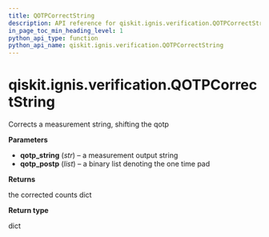```yaml
---
title: QOTPCorrectString
description: API reference for qiskit.ignis.verification.QOTPCorrectString
in_page_toc_min_heading_level: 1
python_api_type: function
python_api_name: qiskit.ignis.verification.QOTPCorrectString
---
```


# qiskit.ignis.verification.QOTPCorrectString

<Function id="qiskit.ignis.verification.QOTPCorrectString" name="QOTPCorrectString" isDedicatedPage={true} github="https://github.com/qiskit-community/qiskit-ignis/tree/stable/0.7/qiskit/ignis/verification/accreditation/qotp.py" signature="QOTPCorrectString(qotp_string, qotp_postp)">
  Corrects a measurement string, shifting the qotp

  **Parameters**

  *   **qotp\_string** (*str*) – a measurement output string
  *   **qotp\_postp** (*list*) – a binary list denoting the one time pad

  **Returns**

  the corrected counts dict

  **Return type**

  dict
</Function>


